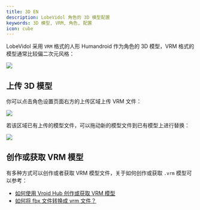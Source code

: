 ```yaml
---
title: 3D EN
description: LobeVidol 角色的 3D 模型配置
keywords: 3D 模型, VRM, 角色, 配置
icon: cube
---
```


LobeVidol 采用 `VRM` 格式的人形 Humandroid 作为角色的 3D 模型，VRM 格式的模型通常比较偏二次元风格：

<Frame>
  <img src="https://oss.vidol.chat/assets/fb45861785566b49970837dd4bd5a0f3.webp" />
</Frame>

## 上传 3D 模型

你可以点击角色设置页面右方的上传区域上传 VRM 文件：

<Frame>
  <img src="https://oss.vidol.chat/assets/dcce29777865df9bb45590e3d507cb18.webp" />
</Frame>

若该区域已有上传的模型文件，可以拖动新的模型文件到已有模型上进行替换：

<Frame>
  <img src="https://oss.vidol.chat/assets/4c5667f3b3c0c0757dd7d972fedb98da.webp" />
</Frame>

## 创作或获取 VRM 模型

有多种方式可以创作或者获取 VRM 模型文件，关于如何创作或获取 `.vrm` 模型可以参考：

- [如何使用 Vroid Hub 创作或获取 VRM 模型](/guides/create-vrm-with-vroid-hub)
- [如何将 fbx 文件转换成 vrm 文件？](/guides/convert-fbx-to-vrm)
